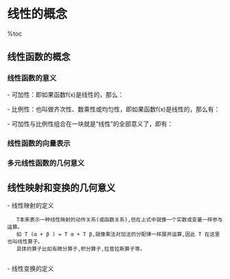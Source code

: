 = 线性的概念 =

%toc

== 线性函数的概念 ==
=== 线性函数的意义 ===
- 可加性：即如果函数f(x)是线性的，那么：
{{http:pic/1-1.png}}

- 比例性：也叫做齐次性、数乘性或均匀性，即如果函数f(x)是线性的，那么有：
{{http:pic/1-2.png}}
    
- 可加性与比例性组合在一块就是“线性”的全部意义了，即有：
{{http:pic/1-3.png}}

=== 线性函数的向量表示 ===
{{http:pic/1-4.png}}

=== 多元线性函数的几何意义 ===
{{http:pic/1-5.png}}

== 线性映射和变换的几何意义 ==
- 线性映射的定义
{{http:pic/1-6.png}}

    T本来表示一种线性映射的动作关系(或函数关系),但在上式中就像一个实数或变量一样参与运算。
    如 T (α + β ) = T α + T β,就像乘法对加法的分配律一样展开运算,因此 T 在这里也叫线性算子。
    具体的算子比如有微分算子,积分算子,拉普拉斯算子等。
    
- 线性变换的定义
{{http:pic/1-7.png}}
